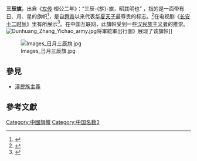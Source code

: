 '''三辰旗'''，出自《[[左传|左传]]·桓公二年》：“三辰-{旂}-旗，昭其明也” ，指的是一面带有日、月、星的旗帜<ref>{{Cite web|title=三辰|url=https://www.moedict.tw/三辰|accessdate=2021-04-09|publisher=國語辭典|language=zh-Hant}}</ref>，是自[[舜帝|舜帝]]以来代表[[华夏|华夏]][[天子|天子]]最尊贵的标志。<ref>{{cite web |title=《长安十二时辰》里的那些硬核知识你知道多少 |url=https://cj.sina.com.cn/articles/view/1644023631/61fdcf4f01900h01o |website=新浪财经 |access-date=2021-11-21 |archive-date=2021-11-21 |archive-url=https://web.archive.org/web/20211121200639/https://cj.sina.com.cn/articles/view/1644023631/61fdcf4f01900h01o |dead-url=no }}</ref>在电视剧《[[长安十二时辰|长安十二时辰]]》里有所展示<ref>{{Cite web|title=独家揭秘：听导演曹盾讲《长安十二时辰》里不为人知的剧情细节_唐刀|url=http://www.sohu.com/a/326278318_650013|accessdate=2021-04-09|date=2019-07-11|publisher=搜狐}}</ref>。在中国互联网，此旗帜受到一些[[漢民族主義|汉民族主义者]]的推崇。[[File:Dunhuang_Zhang_Yichao_army.jpg|thumb]]将軍統軍出行圖》展现了该旗帜]]

[[File:Images_日月三辰旗.jpg|thumb]]

== 參見 ==
* [[漢民族主義|漢民族主義]]

== 參考文獻 ==
{{reflist}}

{{flag-stub}}

[[Category:中國旗幟|Category:中國旗幟]]
[[Category:中国名数3|Category:中国名数3]]